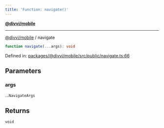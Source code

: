 ```yaml
---
title: 'Function: navigate()'
---
```

[**@divvi/mobile**](../README)

---

[@divvi/mobile](../README) / navigate
```ts
function navigate(...args): void
```

Defined in: [packages/@divvi/mobile/src/public/navigate.ts:66](https://github.com/divvi-xyz/divvi-mobile/blob/main/packages/@divvi/mobile/src/public/navigate.ts#L66)

## Parameters

### args

...`NavigateArgs`

## Returns

`void`
